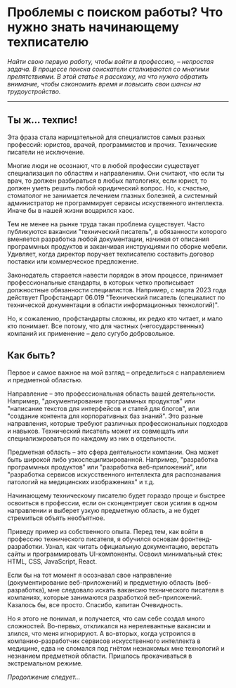 # Проблемы с поиском работы? Что нужно знать начинающему техписателю

*Найти свою первую работу, чтобы войти в профессию, – непростая задача. В процессе поиска соискатели сталкиваются со многими препятствиями. В этой статье я расскажу, на что нужно обратить внимание, чтобы сэкономить время и повысить свои шансы на трудоустройство.*

---

## Ты ж... техпис!

Эта фраза стала нарицательной для специалистов самых разных профессий: юристов, врачей, программистов и прочих. Технические писатели не исключение. 

Многие люди не осознают, что в любой профессии существует специализация по областям и направлениям. Они считают, что если ты врач, то должен разбираться в любых патологиях, если юрист, то должен уметь решить любой юридический вопрос. Но, к счастью, стоматолог не занимается лечением глазных болезней, а системный администратор не программирует сервисы искуственного интеллекта. Иначе бы в нашей жизни воцарился хаос.

Тем не менее на рынке труда такая проблема существует. Часто публикуются вакансии "технический писатель", в обязанности которого вменяется разработка любой документации, начиная от описания программных продуктов и заканчивая инструкциями по сборке мебели. Удивляет, когда директор поручает техписателю составить договор поставки или коммерческое предложение.

Законодатель старается навести порядок в этом процессе, принимает профессиональные стандарты, в которых четко прописывает должностные обязанности специалистов. Например, с марта 2023 года действует Профстандарт 06.019 "Технический писатель (специалист по технической документации в области информационных технологий)".

Но, к сожалению, профстандарты сложны, их редко кто читает, и мало кто понимает. Все потому, что для частных (негосударственных) компаний их применение – дело сугубо добровольное.

## Как быть?

Первое и самое важное на мой взгляд – определиться с направлением и предметной областью.

Направление – это профессиональная область вашей деятельности. Например, "документирование программных продуктов" или "написание текстов для интерфейсов и статей для блогов", или "создание контента для корпоративных баз знаний". Это разные направления, которые требуют различных профессиональных подходов и навыков. Технический писатель может их совмещать или специализироваться по каждому из них в отдельности.

Предметная область – это сфера деятельности компании. Она может быть широкой либо узкоспецилизированной. Например, "разработка программных продуктов" или "разработка веб-приложений", или "разработка сервисов искусственного интеллекта для распознавания патологий на медицинских изображениях" и т.д.

Начинающему техническому писателю будет гораздо проще и быстрее освоиться в профессии, если он сконцентриует свои усилия в одном направлении и выберет узкую предметную область, а не будет стремиться объять необъятное.

Приведу пример из собственного опыта. Перед тем, как войти в профессию технического писателя, я обучился основам фронтенд-разработки. Узнал, как читать официальную документацию, верстать сайты и программировать UI-компоненты. Освоил минимальный стек: HTML, CSS, JavaScript, React.

Если бы на тот момент я осознавал свое направление (документирование веб-приложений) и предметную область (веб-разработка), мне следовало искать вакансию технического писателя в компаниях, которые занимаются разработкой веб-приложений. Казалось бы, все просто. Спасибо, капитан Очевидность. 

Но я этого не понимал, и получается, что сам себе создал много сложностей. Во-первых, откликался на нерелевантные вакансии и злился, что меня игнорируют. А во-вторых, когда устроился в компанию-разработчик сервисов искусственного интеллекта в медицине, едва не сломался под гнётом незнакомых мне технологий и незнанием предметной области. Пришлось прокачиваться в экстремальном режиме.

*Продолжение следует...*


